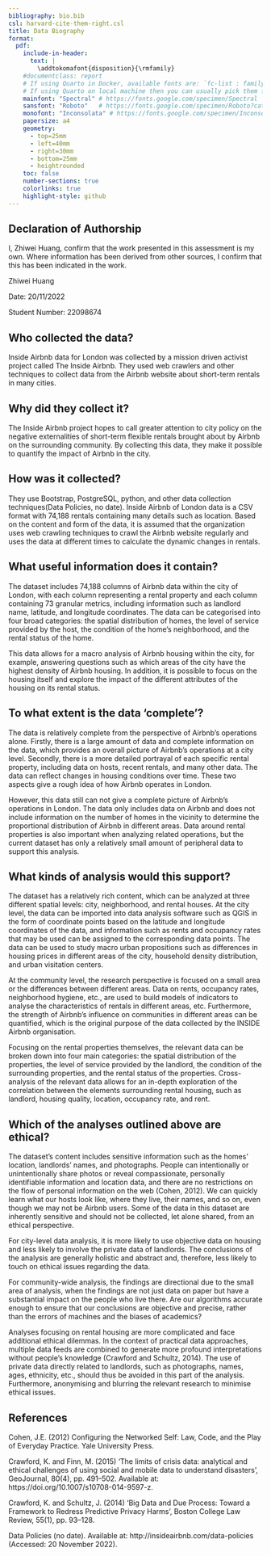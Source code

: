```yaml
---
bibliography: bio.bib
csl: harvard-cite-them-right.csl
title: Data Biography
format: 
  pdf:
    include-in-header:
      text: |
        \addtokomafont{disposition}{\rmfamily}
    #documentclass: report
    # If using Quarto in Docker, available fonts are: `fc-list : family | sort | uniq`
    # If using Quarto on local machine then you can usually pick them from the list of installed fonts
    mainfont: "Spectral" # https://fonts.google.com/specimen/Spectral
    sansfont: "Roboto"   # https://fonts.google.com/specimen/Roboto?category=Sans+Serif
    monofont: "Inconsolata" # https://fonts.google.com/specimen/Inconsolata
    papersize: a4
    geometry:
      - top=25mm
      - left=40mm
      - right=30mm
      - bottom=25mm
      - heightrounded
    toc: false
    number-sections: true
    colorlinks: true
    highlight-style: github
---
```


## Declaration of Authorship {.unnumbered .unlisted}

I, Zhiwei Huang, confirm that the work presented in this assessment is my own. Where information has been derived from other sources, I confirm that this has been indicated in the work.

Zhiwei Huang

Date: 20/11/2022

Student Number: 22098674

## Who collected the data?

Inside Airbnb data for London was collected by a mission driven activist project called The Inside Airbnb. They used web crawlers and other techniques to collect data from the Airbnb website about short-term rentals in many cities.

## Why did they collect it?

The Inside Airbnb project hopes to call greater attention to city policy on the negative externalities of short-term flexible rentals brought about by Airbnb on the surrounding community. By collecting this data, they make it possible to quantify the impact of Airbnb in the city. 

## How was it collected?

They use Bootstrap, PostgreSQL, python, and other data collection techniques(Data Policies, no date). Inside Airbnb of London data is a CSV format with 74,188 rentals containing many details such as location. Based on the content and form of the data, it is assumed that the organization uses web crawling techniques to crawl the Airbnb website regularly and uses the data at different times to calculate the dynamic changes in rentals.

## What useful information does it contain?

The dataset includes 74,188 columns of Airbnb data within the city of London, with each column representing a rental property and each column containing 73 granular metrics, including information such as landlord name, latitude, and longitude coordinates. The data can be categorised into four broad categories: the spatial distribution of homes, the level of service provided by the host, the condition of the home's neighborhood, and the rental status of the home.

This data allows for a macro analysis of Airbnb housing within the city, for example, answering questions such as which areas of the city have the highest density of Airbnb housing. In addition, it is possible to focus on the housing itself and explore the impact of the different attributes of the housing on its rental status.

## To what extent is the data 'complete'?

The data is relatively complete from the perspective of Airbnb's operations alone. Firstly, there is a large amount of data and complete information on the data, which provides an overall picture of Airbnb's operations at a city level. Secondly, there is a more detailed portrayal of each specific rental property, including data on hosts, recent rentals, and many other data. The data can reflect changes in housing conditions over time. These two aspects give a rough idea of how Airbnb operates in London.

However, this data still can not give a complete picture of Airbnb's operations in London. The data only includes data on Airbnb and does not include information on the number of homes in the vicinity to determine the proportional distribution of Airbnb in different areas. Data around rental properties is also important when analyzing related operations, but the current dataset has only a relatively small amount of peripheral data to support this analysis.

## What kinds of analysis would this support?

The dataset has a relatively rich content, which can be analyzed at three different spatial levels: city, neighborhood, and rental houses.
At the city level, the data can be imported into data analysis software such as QGIS in the form of coordinate points based on the latitude and longitude coordinates of the data, and information such as rents and occupancy rates that may be used can be assigned to the corresponding data points. The data can be used to study macro urban propositions such as differences in housing prices in different areas of the city, household density distribution, and urban visitation centers.

At the community level, the research perspective is focused on a small area or the differences between different areas. Data on rents, occupancy rates, neighborhood hygiene, etc., are used to build models of indicators to analyse the characteristics of rentals in different areas, etc. Furthermore, the strength of Airbnb's influence on communities in different areas can be quantified, which is the original purpose of the data collected by the INSIDE Airbnb organisation.

Focusing on the rental properties themselves, the relevant data can be broken down into four main categories: the spatial distribution of the properties, the level of service provided by the landlord, the condition of the surrounding properties, and the rental status of the properties. Cross-analysis of the relevant data allows for an in-depth exploration of the correlation between the elements surrounding rental housing, such as landlord, housing quality, location, occupancy rate, and rent.

## Which of the analyses outlined above are ethical?

The dataset's content includes sensitive information such as the homes' location, landlords' names, and photographs. People can intentionally or unintentionally share photos or reveal compassionate, personally identifiable information and location data, and there are no restrictions on the flow of personal information on the web (Cohen, 2012). We can quickly learn what our hosts look like, where they live, their names, and so on, even though we may not be Airbnb users. Some of the data in this dataset are inherently sensitive and should not be collected, let alone shared, from an ethical perspective.

For city-level data analysis, it is more likely to use objective data on housing and less likely to involve the private data of landlords. The conclusions of the analysis are generally holistic and abstract and, therefore, less likely to touch on ethical issues regarding the data.

For community-wide analysis, the findings are directional due to the small area of analysis, when the findings are not just data on paper but have a substantial impact on the people who live there. Are our algorithms accurate enough to ensure that our conclusions are objective and precise, rather than the errors of machines and the biases of academics?

Analyses focusing on rental housing are more complicated and face additional ethical dilemmas. In the context of practical data approaches, multiple data feeds are combined to generate more profound interpretations without people's knowledge (Crawford and Schultz, 2014). The use of private data directly related to landlords, such as photographs, names, ages, ethnicity, etc., should thus be avoided in this part of the analysis. Furthermore, anonymising and blurring the relevant research to minimise ethical issues.

## References

Cohen, J.E. (2012) Configuring the Networked Self: Law, Code, and the Play of Everyday Practice. Yale University Press.

Crawford, K. and Finn, M. (2015) ‘The limits of crisis data: analytical and ethical challenges of using social and mobile data to understand disasters’, GeoJournal, 80(4), pp. 491–502. Available at: https://doi.org/10.1007/s10708-014-9597-z.

Crawford, K. and Schultz, J. (2014) ‘Big Data and Due Process: Toward a Framework to Redress Predictive Privacy Harms’, Boston College Law Review, 55(1), pp. 93–128.

Data Policies (no date). Available at: http://insideairbnb.com/data-policies (Accessed: 20 November 2022).

